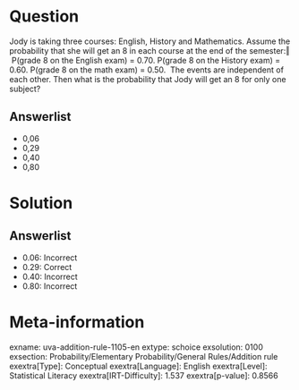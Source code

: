 Question
========

Jody is taking three courses: English, History and Mathematics. Assume the probability that she will get an 8 in each course at the end of the semester:‖ \ P(grade 8 on the English exam) = 0.70. P(grade 8 on the History exam) = 0.60. P(grade 8 on the math exam) = 0.50. \ The events are independent of each other. Then what is the probability that Jody will get an 8 for only one subject?

Answerlist
----------

* 0,06
* 0,29
* 0,40
* 0,80

Solution
========

Answerlist
----------

* 0.06: Incorrect
* 0.29: Correct
* 0.40: Incorrect
* 0.80: Incorrect

Meta-information
================
exname: uva-addition-rule-1105-en
extype: schoice
exsolution: 0100
exsection: Probability/Elementary Probability/General Rules/Addition rule
exextra[Type]: Conceptual
exextra[Language]: English
exextra[Level]: Statistical Literacy
exextra[IRT-Difficulty]: 1.537
exextra[p-value]: 0.8566
